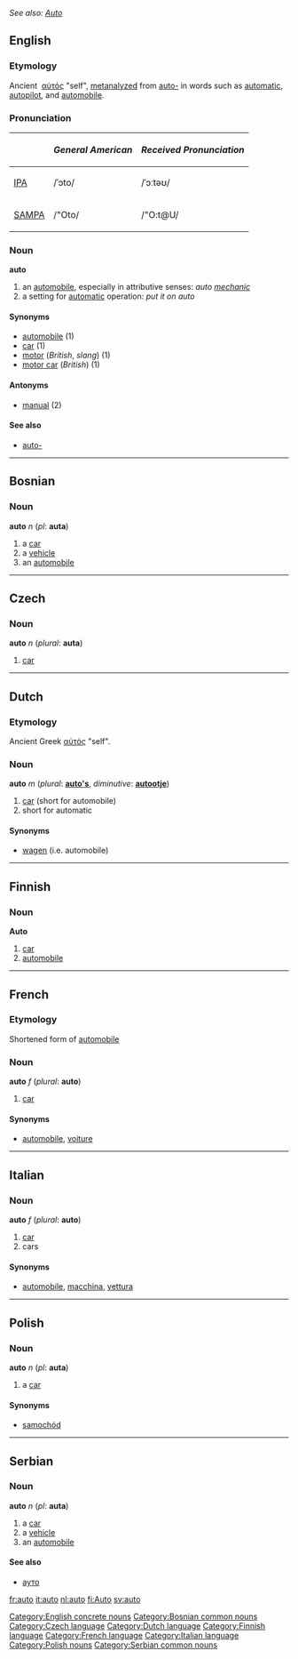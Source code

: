 ''See also: [[Auto]]''
==English==
===Etymology===
Ancient {{Gr.}}&nbsp;[[αὐτός]] "self", [[metanalyze]]d from [[auto-]] in words such as [[automatic]], [[autopilot]], and [[automobile]].

===Pronunciation===
{| border=1 cellpadding=5
! !! ''General American'' !! ''Received Pronunciation''
|-
| [[w:IPA|IPA]] || /ˈɔto/ || /ˈɔːtəʊ/
|-
| [[w:SAMPA|SAMPA]] || /"Oto/ || /"O:t@U/
|}

===Noun===
'''auto'''
# an [[automobile]], especially in attributive senses: ''auto [[mechanic]]''
# a setting for [[automatic]] operation:  ''put it on auto''

====Synonyms====
*[[automobile#English|automobile]] (1)
*[[car]] (1)
*[[motor]] (''British'', ''slang'') (1)
*[[motor car]] (''British'') (1)

====Antonyms====
*[[manual]] (2)

====See also====
*[[auto-]]

[[Category:English concrete nouns]]

----

==Bosnian==
===Noun===
'''auto''' ''n'' (''pl'': '''auta''')
#a [[car]]
#a [[vehicle]]
#an [[automobile]]
[[Category:Bosnian common nouns]]
----

==Czech==
===Noun===
'''auto''' ''n'' (''plural'': '''auta''')
# [[car]]

[[Category:Czech language]]

----

==Dutch==
===Etymology===
Ancient Greek [[αὐτός]] "self".

===Noun===
'''auto''' ''m'' (''plural'': '''[[auto's]]''', ''diminutive'': '''[[autootje]]''')
# [[car]] (short for automobile)
# short for automatic

====Synonyms====
*[[wagen]] (i.e. automobile)

[[Category:Dutch language]]

----

==Finnish==
===Noun===
'''Auto'''
# [[car]]
# [[automobile]]

[[Category:Finnish language]]

----

==French==
===Etymology===
Shortened form of [[automobile]]

===Noun===
'''auto''' ''f'' (''plural'': '''auto''')
# [[car]]

====Synonyms====
*[[automobile#French|automobile]], [[voiture]]

[[Category:French language]]

----

==Italian==
===Noun===
'''auto''' ''f'' (''plural'': '''auto''')
# [[car]]
# cars

====Synonyms====
*[[automobile#Italian|automobile]], [[macchina]], [[vettura]]

[[Category:Italian language]]

----
==Polish==
===Noun===
'''auto''' ''n'' (''pl'': '''auta''')
#a [[car]]
====Synonyms====
*[[samochód]]
[[Category:Polish nouns]]

----

==Serbian==
===Noun===
'''auto''' ''n'' (''pl'': '''auta''')
#a [[car]]
#a [[vehicle]]
#an [[automobile]]
====See also====
*[[ауто]]
[[Category:Serbian common nouns]]

[[fr:auto]]
[[it:auto]]
[[nl:auto]]
[[fi:Auto]]
[[sv:auto]]
